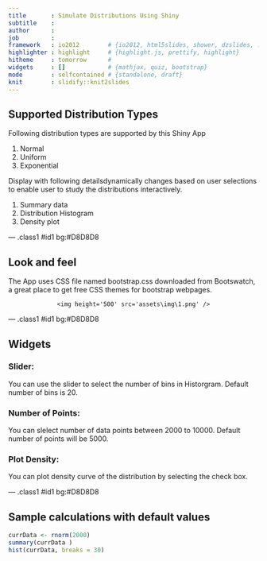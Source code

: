 ```yaml
---
title       : Simulate Distributions Using Shiny
subtitle    : 
author      : 
job         : 
framework   : io2012        # {io2012, html5slides, shower, dzslides, ...}
highlighter : highlight     # {highlight.js, prettify, highlight}
hitheme     : tomorrow      # 
widgets     : []            # {mathjax, quiz, bootstrap}
mode        : selfcontained # {standalone, draft}
knit        : slidify::knit2slides
--- 
```


## Supported Distribution Types 

Following distribution types are supported by this Shiny App

1. Normal
2. Uniform
3. Exponential

Display with following detailsdynamically changes based on user selections to enable user to study the distributions interactively. 

1. Summary data
2. Distribution Histogram
3. Density plot

--- .class1 #id1 bg:#D8D8D8 

## Look and feel

The App uses CSS file named bootstrap.css downloaded from Bootswatch, a great place to get free CSS themes for bootstrap webpages.

<div style='text-align: center;'>
    <img height='500' src='assets\img\1.png' />
</div>

--- .class1 #id1 bg:#D8D8D8

## Widgets

<h3>Slider:</h3>

You can use the slider to select the number of bins in Historgram. Default number of bins is 20.
 
<h3>Number of Points:</h3>

You can slelect  number of data points between 2000 to 10000. Default number of points will be 5000.

<h3>Plot Density:</h3>

You can plot density curve of the distribution by selecting the check box.

---  .class1 #id1 bg:#D8D8D8

## Sample calculations with default values

```r
currData <- rnorm(2000)
summary(currData )
hist(currData, breaks = 30)
```
